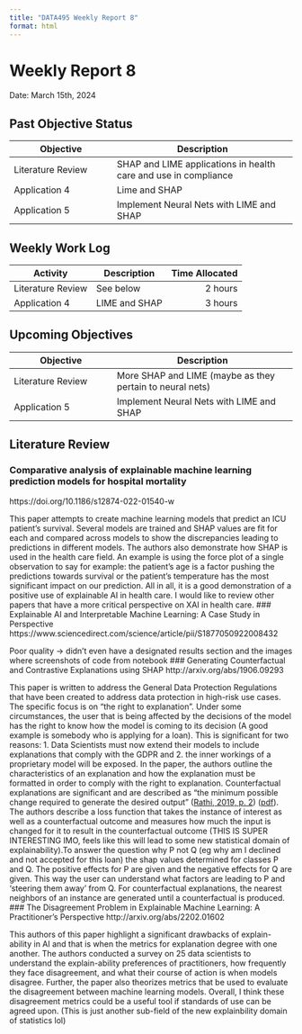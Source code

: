 ```yaml
---
title: "DATA495 Weekly Report 8"
format: html
---
```


# Weekly Report 8
Date: March 15th, 2024

## Past Objective Status
Objective|Description
----|-------
Literature Review|SHAP and LIME applications in health care and use in compliance|Complete
Application 4| Lime and SHAP|Complete
Application 5| Implement Neural Nets with LIME and SHAP | Not Started
## Weekly Work Log
Activity|Description|Time Allocated
----|------|--:
Literature Review|See below|2 hours
Application 4|LIME and SHAP|3 hours

## Upcoming Objectives
Objective|Description
----|-------
Literature Review|More SHAP and LIME (maybe as they pertain to neural nets)
Application 5| Implement Neural Nets with LIME and SHAP

## Literature Review
### Comparative analysis of explainable machine learning prediction models for hospital mortality
https://doi.org/10.1186/s12874-022-01540-w

This paper attempts to create machine learning models that predict an ICU patient’s survival. Several models are trained and SHAP values are fit for each and compared across models to show the discrepancies leading to predictions in different models. The authors also demonstrate how SHAP is used in the health care field. An example is using the force plot of a single observation to say for example: the patient’s age is a factor pushing the predictions towards survival or the patient’s temperature has the most significant impact on our prediction. All in all, it is a good demonstration of a positive use of explainable AI in health care. I would like to review other papers that have a more critical perspective on XAI in health care.
### Explainable AI and Interpretable Machine Learning: A Case Study in Perspective
https://www.sciencedirect.com/science/article/pii/S1877050922008432

Poor quality -> didn’t even have a designated results section and the images where screenshots of code from notebook
### Generating Counterfactual and Contrastive Explanations using SHAP
http://arxiv.org/abs/1906.09293

This paper is written to address the General Data Protection Regulations that have been created to address data protection in high-risk use cases. The specific focus is on “the right to explanation”. Under some circumstances, the user that is being affected by the decisions of the model has the right to know how the model is coming to its decision (A good example is somebody who is applying for a loan). This is significant for two reasons: 1. Data Scientists must now extend their models to include explanations that comply with the GDPR and 2. the inner workings of a proprietary model will be exposed.
 In the paper, the authors outline the characteristics of an explanation and how the explanation must be formatted in order to comply with the right to explanation. Counterfactual explanations are significant and are described as “the minimum possible change required to generate the desired output” ([Rathi, 2019, p. 2](zotero://select/library/items/HQQAYWNK)) ([pdf](zotero://open-pdf/library/items/2FHMVRLP?page=2)). The authors describe a loss function that takes the instance of interest as well as a counterfactual outcome and measures how much the input is changed for it to result in the counterfactual outcome (THIS IS SUPER INTERESTING IMO, feels like this will lead to some new statistical domain of explainability).To answer the question why P not Q (eg why am I declined and not accepted for this loan) the shap values determined for classes P and Q. The positive effects for P are given and the negative effects for Q are given. This way the user can understand what factors are leading to P and ‘steering them away’ from Q. For counterfactual explanations, the nearest neighbors of an instance are generated until a counterfactual is produced.
### The Disagreement Problem in Explainable Machine Learning: A Practitioner's Perspective
http://arxiv.org/abs/2202.01602

This authors of this paper highlight a significant drawbacks of explain-ability in AI and that is when the metrics for explanation degree with one another. The authors conducted a survey on 25 data scientists to understand the explain-ability preferences of practitioners, how frequently they face disagreement, and what their course of action is when models disagree. Further, the paper also theorizes metrics that be used to evaluate the disagreement between machine learning models. Overall, I think these disagreement metrics could be a useful tool if standards of use can be agreed upon. (This is just another sub-field of the new explainbility domain of statistics lol)